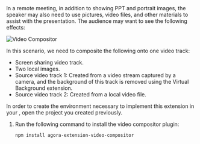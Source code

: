 <PlatformWrapper platform="web">
In a remote meeting, in addition to showing PPT and portrait images, the speaker may also need to use pictures, video files, and other materials to assist with the presentation. The audience may want to see the following effects:

![Video Compositor](/images/video-calling/video-composite-example.png)

In this scenario, we need to composite the following onto one video track:

- Screen sharing video track.
- Two local images.
- Source video track 1: Created from a video stream captured by a camera, and the background of this track is removed using the Virtual Background extension.
- Source video track 2: Created from a local video file.

In order to create the environment necessary to implement this extension in your <Vpl k="CLIENT" />, open the [<Vg k="GET_STARTED"/>](../get-started/get-started-sdk) <Vpd k="NAME"/> project you created previously.

1. Run the following command to install the video compositor plugin:
    
    ```bash
    npm install agora-extension-video-compositor
    ```
</PlatformWrapper>
